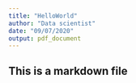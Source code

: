 ```yaml
---
title: "HelloWorld"
author: "Data scientist"
date: "09/07/2020"
output: pdf_document
---
```


## This is a markdown file
